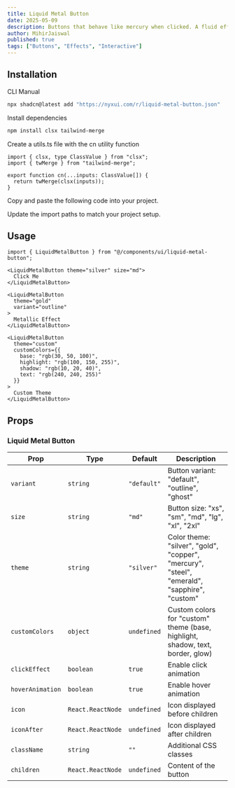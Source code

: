 ```yaml
---
title: Liquid Metal Button
date: 2025-05-09
description: Buttons that behave like mercury when clicked. A fluid effect that reacts to the mouse pointer.
author: MihirJaiswal
published: true
tags: ["Buttons", "Effects", "Interactive"]
---
```


<ComponentPreview name="liquid-metal-button-demo" />

## Installation

<Tabs defaultValue="cli">

<TabsList>
  <TabsTrigger value="cli">CLI</TabsTrigger>
  <TabsTrigger value="manual">Manual</TabsTrigger>
</TabsList>
<TabsContent value="cli">

```bash
npx shadcn@latest add "https://nyxui.com/r/liquid-metal-button.json"
```

</TabsContent>

<TabsContent value="manual">

<Steps>

<Step>Install dependencies</Step>

```bash
npm install clsx tailwind-merge
```

<Step>Create a utils.ts file with the cn utility function</Step>

```tsx
import { clsx, type ClassValue } from "clsx";
import { twMerge } from "tailwind-merge";

export function cn(...inputs: ClassValue[]) {
  return twMerge(clsx(inputs));
}
```

<Step>Copy and paste the following code into your project.</Step>

<ComponentSource name="liquid-metal-button" />

<Step>Update the import paths to match your project setup.</Step>

</Steps>

</TabsContent>

</Tabs>

## Usage

```tsx
import { LiquidMetalButton } from "@/components/ui/liquid-metal-button";
```

```tsx
<LiquidMetalButton theme="silver" size="md">
  Click Me
</LiquidMetalButton>

<LiquidMetalButton
  theme="gold"
  variant="outline"
>
  Metallic Effect
</LiquidMetalButton>

<LiquidMetalButton
  theme="custom"
  customColors={{
    base: "rgb(30, 50, 100)",
    highlight: "rgb(100, 150, 255)",
    shadow: "rgb(10, 20, 40)",
    text: "rgb(240, 240, 255)"
  }}
>
  Custom Theme
</LiquidMetalButton>
```

## Props

### Liquid Metal Button

| Prop             | Type              | Default     | Description                                                                                                      |
| ---------------- | ----------------- | ----------- | ---------------------------------------------------------------------------------------------------------------- |
| `variant`        | `string`          | `"default"` | Button variant: "default", "outline", "ghost"                                                                    |
| `size`           | `string`          | `"md"`      | Button size: "xs", "sm", "md", "lg", "xl", "2xl"                                                                 |
| `theme`          | `string`          | `"silver"`  | Color theme: "silver", "gold", "copper", "mercury", "steel", "emerald", "sapphire", "custom"                     |
| `customColors`   | `object`          | `undefined` | Custom colors for "custom" theme (base, highlight, shadow, text, border, glow)                                   |       
| `clickEffect`    | `boolean`         | `true`      | Enable click animation                                                                                           |
| `hoverAnimation` | `boolean`         | `true`      | Enable hover animation                                                                                           |
| `icon`           | `React.ReactNode` | `undefined` | Icon displayed before children                                                                                   |
| `iconAfter`      | `React.ReactNode` | `undefined` | Icon displayed after children                                                                                    |
| `className`      | `string`          | `""`        | Additional CSS classes                                                                                           |
| `children`       | `React.ReactNode` | `undefined` | Content of the button                                                                                            |
